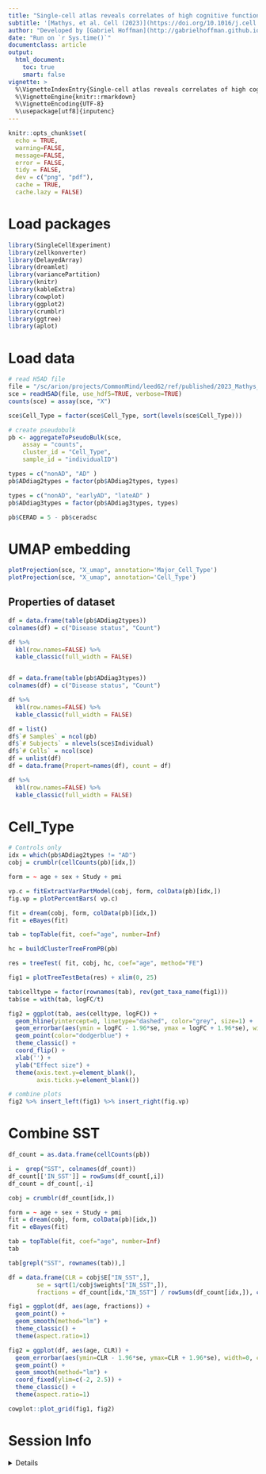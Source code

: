 ```yaml
---
title: "Single-cell atlas reveals correlates of high cognitive function, dementia, and resilience to Alzheimer's disease pathology"
subtitle: '[Mathys, et al. Cell (2023)](https://doi.org/10.1016/j.cell.2023.08.039)'
author: "Developed by [Gabriel Hoffman](http://gabrielhoffman.github.io/)"
date: "Run on `r Sys.time()`"
documentclass: article
output: 
  html_document:
    toc: true
    smart: false
vignette: >
  %\VignetteIndexEntry{Single-cell atlas reveals correlates of high cognitive function, dementia, and resilience to Alzheimers disease pathology}
  %\VignetteEngine{knitr::rmarkdown}
  %\VignetteEncoding{UTF-8}
  %\usepackage[utf8]{inputenc}
---
```






<!--- 

cd /sc/arion/projects/CommonMind/hoffman/crumblr_analysis/Mathys_2023
R

system("git pull"); rmarkdown::render("Mathys_2023.Rmd");


# https://hoffmg01.u.hpc.mssm.edu/crumblr_analysis/Mathys_2023/Mathys_2023.html


--->



```r
knitr::opts_chunk$set(
  echo = TRUE,
  warning=FALSE,
  message=FALSE,
  error = FALSE,
  tidy = FALSE,
  dev = c("png", "pdf"),
  cache = TRUE,
  cache.lazy = FALSE)
```

# Load packages
```r
library(SingleCellExperiment)
library(zellkonverter)
library(DelayedArray)
library(dreamlet)
library(variancePartition)
library(knitr)
library(kableExtra)
library(cowplot)
library(ggplot2)
library(crumblr)
library(ggtree)
library(aplot)
```

# Load data
```r
# read H5AD file
file = "/sc/arion/projects/CommonMind/leed62/ref/published/2023_Mathys_Cell_snRNA/cell_browser/ad-aging-brain/240321_2023_Mathys_Cell_snRNA_cb_final_only_counts.h5ad"
sce = readH5AD(file, use_hdf5=TRUE, verbose=TRUE)
counts(sce) = assay(sce, "X")

sce$Cell_Type = factor(sce$Cell_Type, sort(levels(sce$Cell_Type)))

# create pseudobulk 
pb <- aggregateToPseudoBulk(sce,
    assay = "counts",     
    cluster_id = "Cell_Type",  
    sample_id = "individualID")

types = c("nonAD", "AD" )
pb$ADdiag2types = factor(pb$ADdiag2types, types)

types = c("nonAD", "earlyAD", "lateAD" )
pb$ADdiag3types = factor(pb$ADdiag3types, types)

pb$CERAD = 5 - pb$ceradsc
```

# UMAP embedding
```r
plotProjection(sce, "X_umap", annotation='Major_Cell_Type') 
plotProjection(sce, "X_umap", annotation='Cell_Type')  
```



## Properties of dataset
```r
df = data.frame(table(pb$ADdiag2types))
colnames(df) = c("Disease status", "Count")

df %>%
  kbl(row.names=FALSE) %>% 
  kable_classic(full_width = FALSE) 


df = data.frame(table(pb$ADdiag3types))
colnames(df) = c("Disease status", "Count")

df %>%
  kbl(row.names=FALSE) %>% 
  kable_classic(full_width = FALSE) 

df = list()
df$`# Samples` = ncol(pb)
df$`# Subjects` = nlevels(sce$Individual)
df$`# Cells` = ncol(sce)
df = unlist(df)
df = data.frame(Propert=names(df), count = df)

df %>%  
  kbl(row.names=FALSE) %>% 
  kable_classic(full_width = FALSE) 
```

# Cell_Type
```r
# Controls only
idx = which(pb$ADdiag2types != "AD")
cobj = crumblr(cellCounts(pb)[idx,])

form = ~ age + sex + Study + pmi 

vp.c = fitExtractVarPartModel(cobj, form, colData(pb)[idx,])
fig.vp = plotPercentBars( vp.c) 

fit = dream(cobj, form, colData(pb)[idx,])
fit = eBayes(fit)

tab = topTable(fit, coef="age", number=Inf)

hc = buildClusterTreeFromPB(pb)

res = treeTest( fit, cobj, hc, coef="age", method="FE")

fig1 = plotTreeTestBeta(res) + xlim(0, 25)

tab$celltype = factor(rownames(tab), rev(get_taxa_name(fig1)))
tab$se = with(tab, logFC/t)

fig2 = ggplot(tab, aes(celltype, logFC)) + 
  geom_hline(yintercept=0, linetype="dashed", color="grey", size=1) +
  geom_errorbar(aes(ymin = logFC - 1.96*se, ymax = logFC + 1.96*se), width=0) +
  geom_point(color="dodgerblue") +
  theme_classic() +
  coord_flip() +
  xlab('') + 
  ylab("Effect size") +
  theme(axis.text.y=element_blank(),
        axis.ticks.y=element_blank())

# combine plots
fig2 %>% insert_left(fig1) %>% insert_right(fig.vp)
```

# Combine SST
```r
df_count = as.data.frame(cellCounts(pb))

i =  grep("SST", colnames(df_count))
df_count[['IN_SST']] = rowSums(df_count[,i])
df_count = df_count[,-i]

cobj = crumblr(df_count[idx,])

form = ~ age + sex + Study + pmi 
fit = dream(cobj, form, colData(pb)[idx,])
fit = eBayes(fit)

tab = topTable(fit, coef="age", number=Inf)
tab

tab[grepl("SST", rownames(tab)),]

df = data.frame(CLR = cobj$E["IN_SST",], 
        se = sqrt(1/cobj$weights["IN_SST",]), 
        fractions = df_count[idx,"IN_SST"] / rowSums(df_count[idx,]), colData(pb)[idx,])

fig1 = ggplot(df, aes(age, fractions)) +
  geom_point() +
  geom_smooth(method="lm") +
  theme_classic() +
  theme(aspect.ratio=1)

fig2 = ggplot(df, aes(age, CLR)) +
  geom_errorbar(aes(ymin=CLR - 1.96*se, ymax=CLR + 1.96*se), width=0, color="grey80") +
  geom_point() +
  geom_smooth(method="lm") +
  coord_fixed(ylim=c(-2, 2.5)) +
  theme_classic() +
  theme(aspect.ratio=1)

cowplot::plot_grid(fig1, fig2)
```











# Session Info
<details>
```r
sessionInfo()
```
</details>

